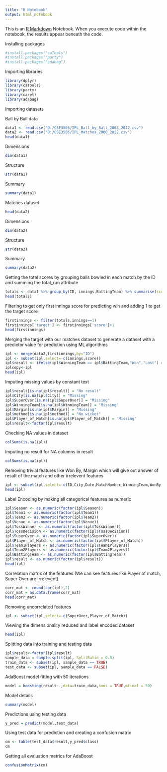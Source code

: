 ```yaml
---
title: "R Notebook"
output: html_notebook
---
```


This is an [R Markdown](http://rmarkdown.rstudio.com) Notebook. When you execute code within the notebook, the results appear beneath the code. 

Installing packages

```r
#install.packages("caTools")
#install.packages("party")
#install.packages("adabag")
```


Importing libraries

```r
library(dplyr)
library(caTools)
library(party)
library(caret)
library(adabag)
```

Importing datasets

Ball by Ball data

```r
data1 <- read.csv("D:/CSE3505/IPL_Ball_by_Ball_2008_2022.csv")
data2 <- read.csv("D:/CSE3505/IPL_Matches_2008_2022.csv")
head(data1)
```

Dimensions

```r
dim(data1)
```
Structure
```r
str(data1)
```
Summary

```r
summary(data1)
```
Matches dataset

```r
head(data2)
```

Dimensions

```r
dim(data2)
```

Structure

```r
str(data2)
```

Summary

```r
summary(data2)
```
Getting the total scores by grouping balls bowled in each match by the ID and summing the total_run attribute

```r
totals <- data1 %>% group_by(ID, innings,BattingTeam) %>% summarise(score=sum(total_run))
head(totals)
```

Filtering to get only first innings score for predicting win and adding 1 to get the target score

```r
firstinnings <- filter(totals,innings==1)
firstinnings['target'] <- firstinnings['score']+1
head(firstinnings)
```

Merging the target with our matches dataset to generate a dataset with a predictor value for prediction using ML algorithms

```r
ipl <- merge(data2,firstinnings,by="ID")
ipl <- subset(ipl,select=-c(innings,score))
ipl$result <- ifelse(ipl$WinningTeam == ipl$BattingTeam,"Won","Lost") #Predictor
iplcopy<-ipl
head(ipl)
```

Imputing missing values by constant text 

```r
ipl$result[is.na(ipl$result)] = "No result"
ipl$City[is.na(ipl$City)] = "Missing"
ipl$SuperOver[is.na(ipl$SuperOver)] = "Missing"
ipl$WinningTeam[is.na(ipl$WinningTeam)] = "Missing"
ipl$Margin[is.na(ipl$Margin)] = "Missing"
ipl$method[is.na(ipl$method)] = "No wicket"
ipl$Player_of_Match[is.na(ipl$Player_of_Match)] = "Missing"
ipl$result<-factor(ipl$result)
```

Checking NA values in dataset

```r
colSums(is.na(ipl))
```


Imputing no result for NA columns in result

```r
colSums(is.na(ipl))
```
Removing trivial features like Won By, Margin which will give out answer of result of the match and other irrelevent features

```r
ipl <- subset(ipl,select=-c(ID,City,Date,MatchNumber,WinningTeam,WonBy,Margin,method,Umpire1,Umpire2))
head(ipl)
```

Label Encoding by making all categorical features as numeric

```r
ipl$Season <- as.numeric(factor(ipl$Season))
ipl$Team1 <- as.numeric(factor(ipl$Team1))
ipl$Team2 <- as.numeric(factor(ipl$Team2))
ipl$Venue <- as.numeric(factor(ipl$Venue))
ipl$TossWinner <- as.numeric(factor(ipl$TossWinner))
ipl$TossDecision <- as.numeric(factor(ipl$TossDecision))
ipl$SuperOver <- as.numeric(factor(ipl$SuperOver))
ipl$Player_of_Match <- as.numeric(factor(ipl$Player_of_Match))
ipl$Team1Players <- as.numeric(factor(ipl$Team1Players))
ipl$Team2Players <- as.numeric(factor(ipl$Team2Players))
ipl$BattingTeam <- as.numeric(factor(ipl$BattingTeam))
ipl$result <- as.numeric(factor(ipl$result))
head(ipl)
```

Correlation matrix of the features (We can see features like Player of match, Super Over are irrelevent)

```r
corr_mat <- round(cor(ipl),2) 
corr_mat = as.data.frame(corr_mat)
head(corr_mat)
```

Removing uncorrelated features

```r
ipl <- subset(ipl,select=-c(SuperOver,Player_of_Match))
```

Viewing the dimensionality reduced and label encoded dataset

```r
head(ipl)
```

Splitting data into training and testing data

```r
ipl$result<-factor(ipl$result)
sample_data = sample.split(ipl, SplitRatio = 0.8)
train_data <- subset(ipl, sample_data == TRUE)
test_data <- subset(ipl, sample_data == FALSE)
```

AdaBoost model fitting with 50 iterations

```r
model = boosting(result~.,data=train_data,boos = TRUE,mfinal = 50)
```

Model details

```r
summary(model)
```
Predictions using testing data

```r
y_pred = predict(model,test_data)
```

Using test data for prediction and creating a confusion matrix

```r
cm <- table(test_data$result,y_pred$class)
cm
```
Getting all evaluation metrics for AdaBoost

```r
confusionMatrix(cm)
```















































